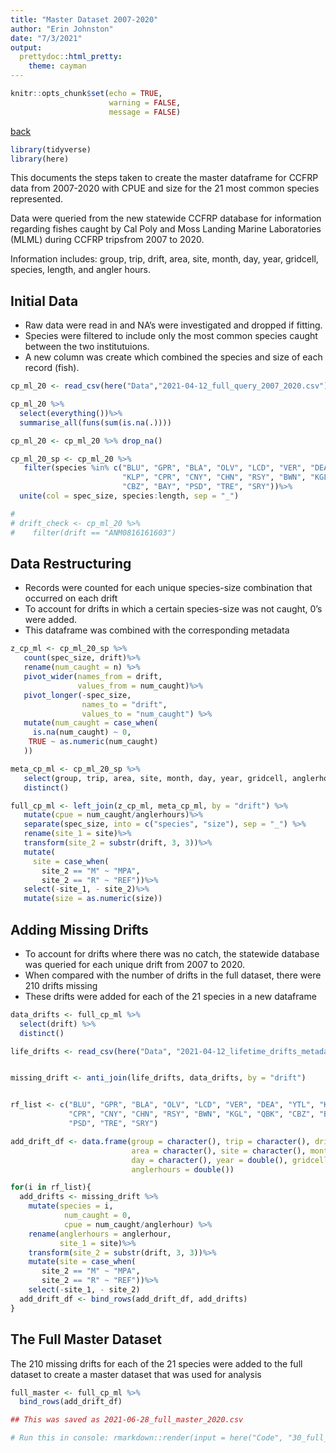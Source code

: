 ```yaml
---
title: "Master Dataset 2007-2020"
author: "Erin Johnston"
date: "7/3/2021"
output: 
  prettydoc::html_pretty:
    theme: cayman
---
```


```r
knitr::opts_chunk$set(echo = TRUE,
                      warning = FALSE,
                      message = FALSE)
```

[back](https://erinmarjo.github.io/CCFRP/27_thesis_progress_report.html)

```r

library(tidyverse)
library(here)

```

This documents the steps taken to create the master dataframe for CCFRP data from 2007-2020 with CPUE and size for the 21 most common species represented.

Data were queried from the new statewide CCFRP database for information regarding fishes caught by Cal Poly and Moss Landing Marine Laboratories (MLML) during CCFRP tripsfrom 2007 to 2020. 

Information includes: group, trip, drift, area, site, month, day, year, gridcell, species, length, and angler hours.

## Initial Data

* Raw data were read in and NA's were investigated and dropped if fitting. 
* Species were filtered to include only the most common species caught between the two institutuions. 
* A new column was create which combined the species and size of each record (fish).


```r

cp_ml_20 <- read_csv(here("Data","2021-04-12_full_query_2007_2020.csv"))

cp_ml_20 %>%
  select(everything())%>%
  summarise_all(funs(sum(is.na(.))))

cp_ml_20 <- cp_ml_20 %>% drop_na()

cp_ml_20_sp <- cp_ml_20 %>%
   filter(species %in% c("BLU", "GPR", "BLA", "OLV", "LCD", "VER", "DEA", "YTL",
                         "KLP", "CPR", "CNY", "CHN", "RSY", "BWN", "KGL", "QBK", 
                         "CBZ", "BAY", "PSD", "TRE", "SRY"))%>%
  unite(col = spec_size, species:length, sep = "_")

# 
# drift_check <- cp_ml_20 %>%
#    filter(drift == "ANM0816161603")

```

## Data Restructuring

* Records were counted for each unique species-size combination that occurred on each drift
* To account for drifts in which a certain species-size was not caught, 0's were added.
* This dataframe was combined with the corresponding metadata

```r

z_cp_ml <- cp_ml_20_sp %>%
   count(spec_size, drift)%>%
   rename(num_caught = n) %>% 
   pivot_wider(names_from = drift,
               values_from = num_caught)%>% 
   pivot_longer(-spec_size,
                names_to = "drift",
                values_to = "num_caught") %>%
   mutate(num_caught = case_when(
     is.na(num_caught) ~ 0,
    TRUE ~ as.numeric(num_caught)
   ))

meta_cp_ml <- cp_ml_20_sp %>%
   select(group, trip, area, site, month, day, year, gridcell, anglerhours, drift)%>%
   distinct()

full_cp_ml <- left_join(z_cp_ml, meta_cp_ml, by = "drift") %>%
   mutate(cpue = num_caught/anglerhours)%>%
   separate(spec_size, into = c("species", "size"), sep = "_") %>%
   rename(site_1 = site)%>%
   transform(site_2 = substr(drift, 3, 3))%>%
   mutate(
     site = case_when(
       site_2 == "M" ~ "MPA",
       site_2 == "R" ~ "REF"))%>%
   select(-site_1, - site_2)%>%
   mutate(size = as.numeric(size))

```

## Adding Missing Drifts

* To account for drifts where there was no catch, the statewide database was queried for each unique drift from 2007 to 2020. 
* When compared with the number of drifts in the full dataset, there were 210 drifts missing
* These drifts were added for each of the 21 species in a new dataframe


```r

data_drifts <- full_cp_ml %>%
  select(drift) %>%
  distinct()

life_drifts <- read_csv(here("Data", "2021-04-12_lifetime_drifts_metadata.csv"))


missing_drift <- anti_join(life_drifts, data_drifts, by = "drift")


rf_list <- c("BLU", "GPR", "BLA", "OLV", "LCD", "VER", "DEA", "YTL", "KLP",
             "CPR", "CNY", "CHN", "RSY", "BWN", "KGL", "QBK", "CBZ", "BAY", 
             "PSD", "TRE", "SRY")

add_drift_df <- data.frame(group = character(), trip = character(), drift = character(),
                           area = character(), site = character(), month = character(), 
                           day = character(), year = double(), gridcell = character(),
                           anglerhours = double())

for(i in rf_list){
  add_drifts <- missing_drift %>%
    mutate(species = i,
            num_caught = 0,
            cpue = num_caught/anglerhour) %>%
    rename(anglerhours = anglerhour,
           site_1 = site)%>%
    transform(site_2 = substr(drift, 3, 3))%>%
    mutate(site = case_when(
       site_2 == "M" ~ "MPA",
       site_2 == "R" ~ "REF"))%>%
    select(-site_1, - site_2)
  add_drift_df <- bind_rows(add_drift_df, add_drifts)
}

```

## The Full Master Dataset

The 210 missing drifts for each of the 21 species were added to the full dataset to create a master dataset that was used for analysis

```r

full_master <- full_cp_ml %>%
  bind_rows(add_drift_df)

## This was saved as 2021-06-28_full_master_2020.csv


```


```r
# Run this in console: rmarkdown::render(input = here("Code", "30_full_master_df_creation.Rmd"), output_dir = here("docs"))

```